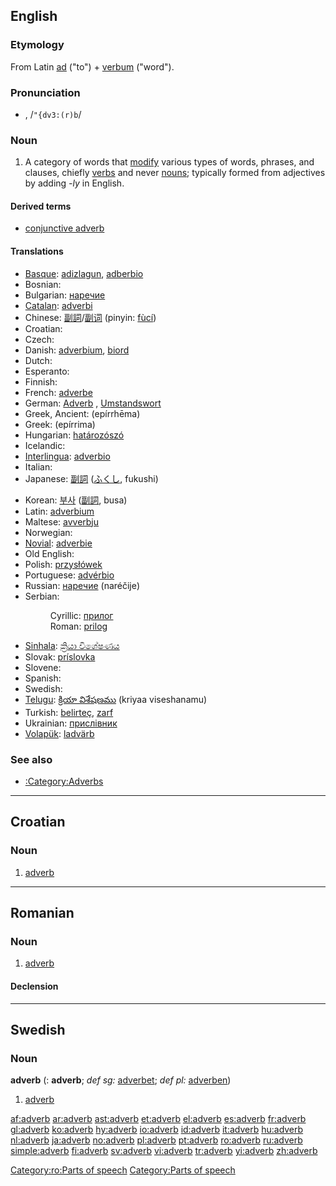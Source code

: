 {{see|Adverb}}
{{wikipedia}}
==English==

===Etymology===
From Latin [[ad]] ("to") + [[verbum]] ("word").

===Pronunciation===
*{{IPA|/ˈædvɜː(r)b/}}, /<tt>"{dv3:(r)b</tt>/

===Noun===
{{en-noun}}

# {{grammar}} A category of words that [[modify]] various types of words, phrases, and clauses, chiefly [[verb]]s and never [[noun]]s; typically formed from adjectives by adding ''-ly'' in English.

====Derived terms====
*[[conjunctive adverb]]

====Translations====
{{top}}
* [[Basque]]: [[adizlagun]], [[adberbio]]
* Bosnian: {{t-|bs|prilog|m}}
* Bulgarian: [[наречие]] {{n}}
* [[Catalan]]: [[adverbi]] {{m}}
* Chinese: [[副詞]]/[[副词]] (pinyin: [[fùcí]])
* Croatian: {{t-|hr|prilog|m}}
* Czech: {{t-|cs|příslovce|n}}
* Danish: [[adverbium]], [[biord]]
* Dutch: {{t+|nl|bijwoord|n}}
* Esperanto: {{t-|eo|adverbo|xs=Esperanto}}
* Finnish: {{t+|fi|adverbi}}
* French: [[adverbe]] {{m}}
* German: [[Adverb]] {{n}}, [[Umstandswort]] {{n}}
* Greek, Ancient: {{IPAchar|[[ἐπίρρημα]]}} (epírrhēma) {{n}}
* Greek: {{t|el|επίρρημα|n|sc=Grek}} (epírrima)
* Hungarian: [[határozószó]]
* Icelandic: {{t+|is|atviksorð|n}}
* [[Interlingua]]: [[adverbio]]
* Italian: {{t+|it|avverbio|m}}
* Japanese: [[副詞]] ([[ふくし]], fukushi)
{{mid}}
* Korean: [[부사]] ([[副詞]], busa)
* Latin: [[adverbium]] {{n}}
* Maltese: [[avverbju]]
* Norwegian: {{t+|no|adverb|n}}
* [[Novial]]: [[adverbie]]
* Old English: {{t-|ang|biword|n|alt=bīword|xs=Old English}}
* Polish: [[przysłówek]] {{m}}
* Portuguese: [[advérbio]] {{m}}
* Russian: [[наречие]] (naréčije) {{n}}
* Serbian:
*: Cyrillic: [[прилог]] {{m}}
*: Roman: [[prilog#Serbian|prilog]] {{m}}
* [[Sinhala]]: [[ක්‍රියා විශේෂණය]] {{n}}
* Slovak: [[príslovka#Slovak|príslovka]] {{f}}
* Slovene: {{t+|sl|prislov|m}}
* Spanish: {{t+|es|adverbio|m}}
* Swedish: {{t+|sv|adverb|n}}
* [[Telugu]]: [[క్రియా విశేషణము]] (kriyaa viseshanamu)
* Turkish: [[belirteç]], [[zarf]]
* Ukrainian: [[прислівник]] {{m}}
* [[Volapük]]: [[ladvärb]]
{{bottom}}

===See also===
*[[:Category:Adverbs]]

----

==Croatian==

===Noun===
{{hr-noun|m}}

# [[#English|adverb]]

----

==Romanian==

===Noun===
{{ro-noun|gend=n|pl=adverbe}}

# [[adverb#English|adverb]]

====Declension====
{{ro-noun-n|pl=adverbe|def=adverbul}}

[[Category:ro:Parts of speech]]

----

==Swedish==

===Noun===
'''adverb''' {{n}} ({{p}}: '''adverb'''; ''def sg:'' [[adverbet]]; ''def pl:'' [[adverben]])

# [[#English|adverb]]

[[Category:Parts of speech]]

[[af:adverb]]
[[ar:adverb]]
[[ast:adverb]]
[[et:adverb]]
[[el:adverb]]
[[es:adverb]]
[[fr:adverb]]
[[gl:adverb]]
[[ko:adverb]]
[[hy:adverb]]
[[io:adverb]]
[[id:adverb]]
[[it:adverb]]
[[hu:adverb]]
[[nl:adverb]]
[[ja:adverb]]
[[no:adverb]]
[[pl:adverb]]
[[pt:adverb]]
[[ro:adverb]]
[[ru:adverb]]
[[simple:adverb]]
[[fi:adverb]]
[[sv:adverb]]
[[vi:adverb]]
[[tr:adverb]]
[[yi:adverb]]
[[zh:adverb]]